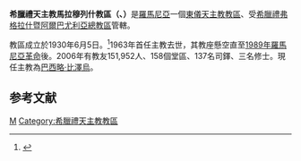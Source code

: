 {{Infobox Roman Catholic diocese
|Roman Catholic Diocese of =希臘禮天主教馬拉穆列什教區
|Latin name of diocese = Dioecesis Maramuresensis
|image = Biserica " Adormirea Maicii Domnului " Baia Mare.jpg
|caption = 聖母升天主教座堂
|location = [[羅馬尼亞|羅馬尼亞]]
|territory =北部
|population = 151,952
|rite = 希臘禮
|patron = 
|province = 弗格拉什暨阿爾巴尤利亞
|established = 1930年
|cathedral = [[聖母升天主教座堂_(馬拉穆列什)|聖母升天主教座堂]]
|co-cathedral = 
|leadership = 主教
|website = 
|教宗 = 
|metropolitan =
|ordinary = 巴西略·比澤烏
|coadjutor bishop = 
}}
'''希臘禮天主教馬拉穆列什教區（{{lang-la|Dioecesis Maramuresensis}}、{{lang-ro|Eparhia de Maramureş}}）'''是[[羅馬尼亞|羅馬尼亞]]一個[[東儀天主教|東儀天主教]][[教區|教區]]、受[[希臘禮天主教與合一的羅馬尼亞教會|希臘禮]][[希臘禮天主教弗格拉什暨阿爾巴尤利亞大總教區|弗格拉什暨阿爾巴尤利亞總教區]]管轄。

教區成立於1930年6月5日。<ref>{{cite journal
|journal=[[宗座公報|宗座公報]]
|publisher=梵蒂岡出版社
|date=1930年
|volume=22
|title=''Solemni conventione''
|page=381
|url=http://www.vatican.va/archive/aas/documents/AAS%2022%20%5B1930%5D%20-%20ocr.pdf
|access-date=2014-06-02
|archive-date=2010-03-27
|archive-url=https://web.archive.org/web/20100327072001/http://www.vatican.va/archive/aas/documents/AAS%2022%20%5B1930%5D%20-%20ocr.pdf
|dead-url=no
}}</ref>1963年首任主教去世，其教座懸空直至[[1989年羅馬尼亞革命|1989年羅馬尼亞革命]]後。2006年有教友151,952人、158個堂區、137名司鐸、三名修士。現任主教為[[巴西略·比澤烏|巴西略·比澤烏]]。

== 参考文献 ==
<div class="references-small">
<references></references>
</div>

{{希臘禮天主教與合一的羅馬尼亞教會教區}}
{{羅馬尼亞天主教教區}}

[[Category:羅馬尼亞天主教教區|M]]
[[Category:希臘禮天主教教區|Category:希臘禮天主教教區]]